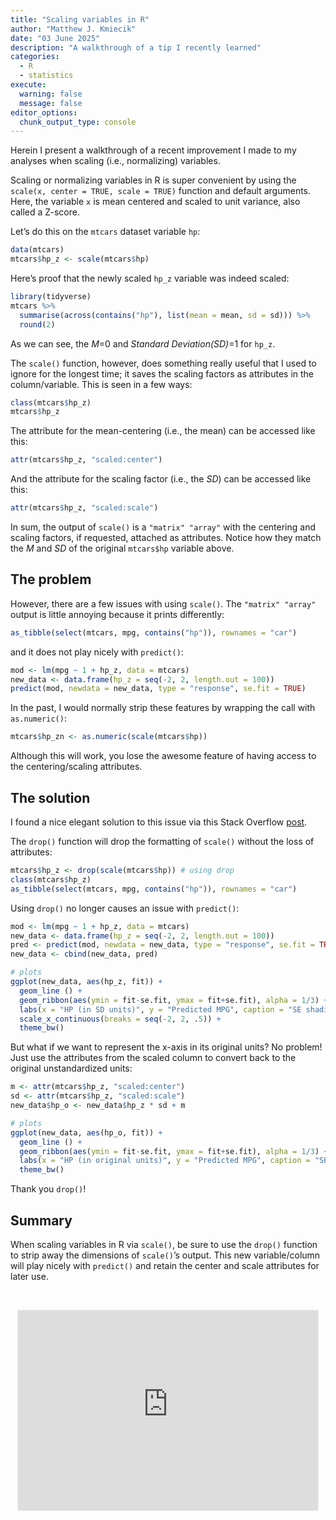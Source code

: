 ```yaml
---
title: "Scaling variables in R"
author: "Matthew J. Kmiecik"
date: "03 June 2025"
description: "A walkthrough of a tip I recently learned"
categories:
  - R
  - statistics
execute:
  warning: false
  message: false
editor_options: 
  chunk_output_type: console
---
```


Herein I present a walkthrough of a recent improvement I made to my analyses when scaling (i.e., normalizing) variables. 

Scaling or normalizing variables in R is super convenient by using the `scale(x, center = TRUE, scale = TRUE)` function and default arguments. Here, the variable `x` is mean centered and scaled to unit variance, also called a Z-score.

Let's do this on the `mtcars` dataset variable `hp`:

```r
data(mtcars)
mtcars$hp_z <- scale(mtcars$hp)
```

Here's proof that the newly scaled `hp_z` variable was indeed scaled:

```r
library(tidyverse)
mtcars %>% 
  summarise(across(contains("hp"), list(mean = mean, sd = sd))) %>%
  round(2)
```

As we can see, the _M_=0 and _Standard Deviation(SD)_=1 for `hp_z`.

The `scale()` function, however, does something really useful that I used to ignore for the longest time; it saves the scaling factors as attributes in the column/variable. This is seen in a few ways: 

```r
class(mtcars$hp_z)
mtcars$hp_z
```

The attribute for the mean-centering (i.e., the mean) can be accessed like this:

```r
attr(mtcars$hp_z, "scaled:center")
```

And the attribute for the scaling factor (i.e., the _SD_) can be accessed like this:

```r
attr(mtcars$hp_z, "scaled:scale")
```

In sum, the output of `scale()` is a `"matrix" "array"` with the centering and scaling factors, if requested, attached as attributes. Notice how they match the _M_ and _SD_ of the original `mtcars$hp` variable above.

## The problem

However, there are a few issues with using `scale()`. The `"matrix" "array"` output is little annoying because it prints differently: 

```r
as_tibble(select(mtcars, mpg, contains("hp")), rownames = "car")
```

and it does not play nicely with `predict()`:

```r
mod <- lm(mpg ~ 1 + hp_z, data = mtcars)
new_data <- data.frame(hp_z = seq(-2, 2, length.out = 100))
predict(mod, newdata = new_data, type = "response", se.fit = TRUE)
```

In the past, I would normally strip these features by wrapping the call with `as.numeric()`:

```r
mtcars$hp_zn <- as.numeric(scale(mtcars$hp))
```

Although this will work, you lose the awesome feature of having access to the centering/scaling attributes.

## The solution

I found a nice elegant solution to this issue via this Stack Overflow [post](https://stackoverflow.com/questions/66534641/getting-persistent-error-when-trying-to-predict-new-data-from-a-glm-in-r).

The `drop()` function will drop the formatting of `scale()` without the loss of attributes:

```r
mtcars$hp_z <- drop(scale(mtcars$hp)) # using drop
class(mtcars$hp_z)
as_tibble(select(mtcars, mpg, contains("hp")), rownames = "car")
```

Using `drop()` no longer causes an issue with `predict()`:

```r
mod <- lm(mpg ~ 1 + hp_z, data = mtcars)
new_data <- data.frame(hp_z = seq(-2, 2, length.out = 100))
pred <- predict(mod, newdata = new_data, type = "response", se.fit = TRUE)
new_data <- cbind(new_data, pred)
```

```r
# plots
ggplot(new_data, aes(hp_z, fit)) + 
  geom_line () +
  geom_ribbon(aes(ymin = fit-se.fit, ymax = fit+se.fit), alpha = 1/3) +
  labs(x = "HP (in SD units)", y = "Predicted MPG", caption = "SE shading.") +
  scale_x_continuous(breaks = seq(-2, 2, .5)) +
  theme_bw()
```

But what if we want to represent the x-axis in its original units? No problem! Just use the attributes from the scaled column to convert back to the original unstandardized units:

```r
m <- attr(mtcars$hp_z, "scaled:center")
sd <- attr(mtcars$hp_z, "scaled:scale")
new_data$hp_o <- new_data$hp_z * sd + m

# plots
ggplot(new_data, aes(hp_o, fit)) + 
  geom_line () +
  geom_ribbon(aes(ymin = fit-se.fit, ymax = fit+se.fit), alpha = 1/3) +
  labs(x = "HP (in original units)", y = "Predicted MPG", caption = "SE shading.") +
  theme_bw()
```

Thank you `drop()`!

## Summary

When scaling variables in R via `scale()`, be sure to use the `drop()` function to strip away the dimensions of `scale()`'s output. This new variable/column will play nicely with `predict()` and retain the center and scale attributes for later use.

<br >

<div style="text-align: center;">
  <iframe src="https://mattkmiecik.substack.com/embed" width="480" height="320" style="border:1px solid #EEE; background:white;" frameborder="0" scrolling="no"></iframe>
</div>